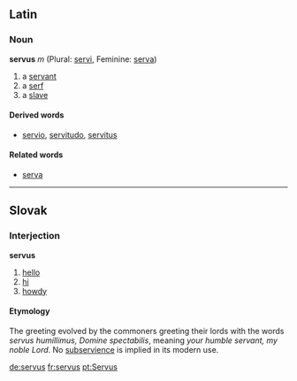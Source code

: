 ==Latin==
===Noun===
'''servus''' ''m'' (Plural: [[servi]], Feminine: [[serva]])

# a [[servant]]
# a [[serf]]
# a [[slave]]
====Derived words====
* [[servio]], [[servitudo]], [[servitus]]

====Related words====
* [[serva]]
----
==Slovak==
===Interjection===
'''servus'''
# [[hello]]
# [[hi]]
# [[howdy]]
==== Etymology ====
The greeting evolved by the commoners greeting their lords with the words ''servus humillimus, Domine spectabilis'', meaning ''your humble servant, my noble Lord''. No [[subservience]] is implied in its modern use.

[[de:servus]]
[[fr:servus]]
[[pt:Servus]]